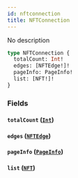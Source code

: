 ```yaml
---
id: nftconnection
title: NFTConnection
---
```



No description

```graphql
type NFTConnection {
  totalCount: Int!
  edges: [NFTEdge!]!
  pageInfo: PageInfo!
  list: [NFT!]!
}
```


### Fields

#### `totalCount` ([`Int`](../../references/scalars/int))




#### `edges` ([`NFTEdge`](../../references/objects/nftedge))




#### `pageInfo` ([`PageInfo`](../../references/objects/page-info))




#### `list` ([`NFT`](../../references/objects/nft))






